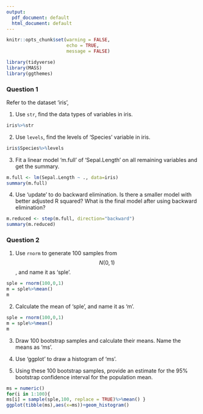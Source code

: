 ```yaml
---
output:
  pdf_document: default
  html_document: default
---
```

```r
knitr::opts_chunk$set(warning = FALSE, 
                      echo = TRUE, 
                      message = FALSE)
```


```r
library(tidyverse)
library(MASS)
library(ggthemes) 
```


 
### Question 1

Refer to the dataset 'iris',

(1) Use `str`, find the data types of variables in iris.

```r
iris%>%str
```


(2) Use `levels`, find the levels of 'Species' variable in iris.

```r
iris$Species%>%levels
```


(3) Fit a linear model 'm.full' of 'Sepal.Length' on all remaining variables and get the summary. 



```r
m.full <- lm(Sepal.Length ~ ., data=iris) 
summary(m.full)
```

(4) Use 'update' to do backward elimination.  Is there a smaller model with better adjusted R squared?  What is the final model after using backward elimination? 


```r
m.reduced <- step(m.full, direction="backward")
summary(m.reduced)
```


### Question 2

(1) Use `rnorm` to generate 100 samples from $$N(0,1)$$, and name it as 'sple'.


```r
sple = rnorm(100,0,1)
m = sple%>%mean() 
m
```


(2) Calculate the mean of 'sple', and name it as 'm'.



```r
sple = rnorm(100,0,1)
m = sple%>%mean() 
m
```



(3) Draw 100 bootstrap samples and calculate their means. Name the means as 'ms'.

(4) Use 'ggplot' to draw a histogram of 'ms'.

(5) Using these 100 bootstrap samples, provide an estimate for the 95% bootstrap confidence interval for the population mean.



```r
ms = numeric() 
for(i in 1:100){
ms[i] = sample(sple,100, replace = TRUE)%>%mean() }
ggplot(tibble(ms),aes(x=ms))+geom_histogram()
```



